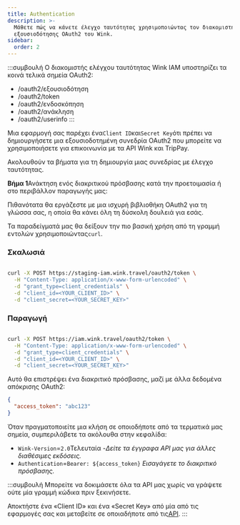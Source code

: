 ```yaml
---
title: Authentication
description: >-
  Μάθετε πώς να κάνετε έλεγχο ταυτότητας χρησιμοποιώντας τον διακομιστή
  εξουσιοδότησης OAuth2 του Wink.
sidebar:
  order: 2
---
```

:::συμβουλή
Ο διακομιστής ελέγχου ταυτότητας Wink IAM υποστηρίζει τα κοινά τελικά σημεία OAuth2:

* /oauth2/εξουσιοδότηση
* /oauth2/token
* /oauth2/ενδοσκόπηση
* /oauth2/ανάκληση
* /oauth2/userinfo
  :::

Μια εφαρμογή σας παρέχει ένα`Client ID`και`Secret Key`ότι πρέπει να δημιουργήσετε μια εξουσιοδοτημένη συνεδρία OAuth2 που μπορείτε να χρησιμοποιήσετε για επικοινωνία με τα API Wink και TripPay.

Ακολουθούν τα βήματα για τη δημιουργία μιας συνεδρίας με έλεγχο ταυτότητας.

**Βήμα 1**Ανάκτηση ενός διακριτικού πρόσβασης κατά την προετοιμασία ή στο περιβάλλον παραγωγής μας:

Πιθανότατα θα εργάζεστε με μια ισχυρή βιβλιοθήκη OAuth2 για τη γλώσσα σας, η οποία θα κάνει όλη τη δύσκολη δουλειά για εσάς.

Τα παραδείγματά μας θα δείξουν την πιο βασική χρήση από τη γραμμή εντολών χρησιμοποιώντας`curl`.

### Σκαλωσιά

```bash

curl -X POST https://staging-iam.wink.travel/oauth2/token \
  -H "Content-Type: application/x-www-form-urlencoded" \
  -d "grant_type=client_credentials" \
  -d "client_id=<YOUR_CLIENT_ID>" \
  -d "client_secret=<YOUR_SECRET_KEY>"

```

### Παραγωγή

```bash

curl -X POST https://iam.wink.travel/oauth2/token \
  -H "Content-Type: application/x-www-form-urlencoded" \
  -d "grant_type=client_credentials" \
  -d "client_id=<YOUR_CLIENT_ID>" \
  -d "client_secret=<YOUR_SECRET_KEY>"

```

Αυτό θα επιστρέψει ένα διακριτικό πρόσβασης, μαζί με άλλα δεδομένα απόκρισης OAuth2:

```json
{
  "access_token": "abc123"
}
```

Όταν πραγματοποιείτε μια κλήση σε οποιοδήποτε από τα τερματικά μας σημεία, συμπεριλάβετε τα ακόλουθα στην κεφαλίδα:

* `Wink-Version`=`2.0`Τελευταία -*Δείτε τα έγγραφα API μας για άλλες διαθέσιμες εκδόσεις.*
* `Authentication`=`Bearer: ${access_token}` *Εισαγάγετε το διακριτικό πρόσβασης.*

:::συμβουλή
Μπορείτε να δοκιμάσετε όλα τα API μας χωρίς να γράψετε ούτε μία γραμμή κώδικα πριν ξεκινήσετε.

Αποκτήστε ένα «Client ID» και ένα «Secret Key» από μία από τις εφαρμογές σας και μεταβείτε σε οποιαδήποτε από τις[API](/developers/apis). :::

